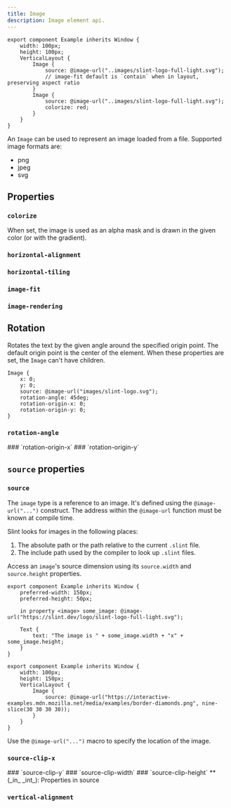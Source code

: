 ```yaml
---
title: Image
description: Image element api.
---
```



```slint title="test-example.slint"
export component Example inherits Window {
    width: 100px;
    height: 100px;
    VerticalLayout {
        Image {
            source: @image-url("..images/slint-logo-full-light.svg");
            // image-fit default is `contain` when in layout, preserving aspect ratio
        }
        Image {
            source: @image-url("..images/slint-logo-full-light.svg");
            colorize: red;
        }
    }
}
```

An `Image` can be used to represent an image loaded from a file. Supported image formats are:

* png
* jpeg
* svg

## Properties

### `colorize`
<SlintProperty propName="colorize" typeName="brush">  
When set, the image is used as an alpha mask and is drawn in the given color (or with the gradient).
</SlintProperty>

### `horizontal-alignment`
<SlintProperty propName="horizontal-alignment" typeName="enum" enumName="ImageHorizontalAlignment"/>

### `horizontal-tiling` 
<SlintProperty propName="horizontal-tiling" typeName="enum" enumName="ImageTiling"/>

### `image-fit`
<SlintProperty propName="image-fit" typeName="enum" defaultValue="`contain` when the `Image` element is part of a layout, `fill` otherwise" enumName="ImageFit"/>

### `image-rendering`
<SlintProperty propName="image-rendering" typeName="enum" enumName="ImageRendering"/>  

## Rotation

Rotates the text by the given angle around the specified origin point. The default origin point is the center of the element.
When these properties are set, the `Image` can't have children.

```slint {5-7}
Image {
    x: 0;
    y: 0;
    source: @image-url("images/slint-logo.svg");
    rotation-angle: 45deg;
    rotation-origin-x: 0;
    rotation-origin-y: 0;
}
```

### `rotation-angle`
<SlintProperty propName="rotation-angle" typeName="angle" defaultValue='0deg'/>
### `rotation-origin-x`
<SlintProperty propName="rotation-origin-x" typeName="length"/>
### `rotation-origin-y`
<SlintProperty propName="rotation-origin-y" typeName="length"/>

## `source` properties

### `source`
<SlintProperty propName="source" typeName="image">

The `image` type is a reference to an image. It's defined using the `@image-url("...")` construct.
The address within the `@image-url` function must be known at compile time.

Slint looks for images in the following places:

1. The absolute path or the path relative to the current `.slint` file.
2. The include path used by the compiler to look up `.slint` files.

Access an `image`'s source dimension using its `source.width` and `source.height` properties.

```slint
export component Example inherits Window {
    preferred-width: 150px;
    preferred-height: 50px;

    in property <image> some_image: @image-url("https://slint.dev/logo/slint-logo-full-light.svg");

    Text {
        text: "The image is " + some_image.width + "x" + some_image.height;
    }
}
```

```slint title="nine-slice scaling"
export component Example inherits Window {
    width: 100px;
    height: 150px;
    VerticalLayout {
        Image {
            source: @image-url("https://interactive-examples.mdn.mozilla.net/media/examples/border-diamonds.png", nine-slice(30 30 30 30));
        }
    }
}
```

Use the `@image-url("...")` macro to specify the location of the image.
</SlintProperty>


### `source-clip-x`
<SlintProperty propName="source-clip-x" typeName="int"/>
### `source-clip-y`  
<SlintProperty propName="source-clip-y" typeName="int"/>
### `source-clip-width`  
<SlintProperty propName="source-clip-width" typeName="int" defaultValue="source.width - source.clip-x"/>
### `source-clip-height`  ** (_in_ _int_): Properties in source
<SlintProperty propName="source-clip-height" typeName="int" defaultValue="source.height - source.clip-y"/>

### `vertical-alignment`
<SlintProperty propName="vertical-alignment" typeName="enum" enumName="ImageVerticalAlignment"/>

